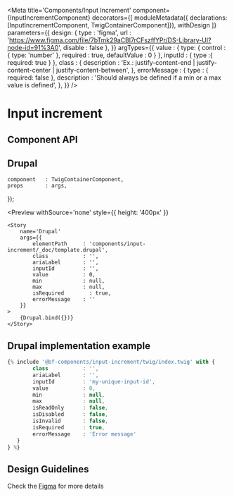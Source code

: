 
<Meta
    title='Components/Input Increment'
    component={InputIncrementComponent}
    decorators={[
        moduleMetadata({ declarations: [InputIncrementComponent, TwigContainerComponent]}),
        withDesign
    ]}
    parameters={{
        design: {
            type    : 'figma',
            url     : 'https://www.figma.com/file/7bTmk29aCBl7rCFszffYPr/DS-Library-UI?node-id=91%3A0',
            disable : false
        },
    }}
    argTypes={{
        value : {
            type:  {
                control      : { type: 'number' },
                required     : true,
                defaultValue : 0
            }
        },
        inputId : {
            type :{ required: true }
        },
        class : {
            description : 'Ex.: justify-content-end | justify-content-center | justify-content-between',
        },
        errorMessage : {
            type : { required: false },
            description : 'Should always be defined if a min or a max value is defined',
        },
    }}
/>

# Input increment

## Component API

<Props of={InputIncrementComponent} />

## Drupal

    component   : TwigContainerComponent,
    props       : args,
});

<Preview
    withSource='none'
    style={{ height: '400px' }}
>
    <Story
        name='Drupal'
        args={{
            elementPath     : 'components/input-increment/_doc/template.drupal',
            class           : '',
            ariaLabel       : '',
            inputId         : '',
            value           : 0,
            min             : null,
            max             : null,
            isRequired        : true,
            errorMessage    : ''
        }}
    >
        {Drupal.bind({})}
    </Story>
</Preview>

## Drupal implementation example

```jsx
{% include '@bf-components/input-increment/twig/index.twig' with {
        class           : '',
        ariaLabel       : '',
        inputId         : 'my-unique-input-id',
        value           : 0,
        min             : null,
        max             : null,
        isReadOnly      : false,
        isDisabled      : false,
        isInvalid       : false,
        isRequired      : true,
        errorMessage    : 'Error message'
   }
} %}

```

## Design Guidelines

Check the [Figma](https://www.figma.com/file/7bTmk29aCBl7rCFszffYPr/DS-Library-UI?node-id=91%3A0) for more details
